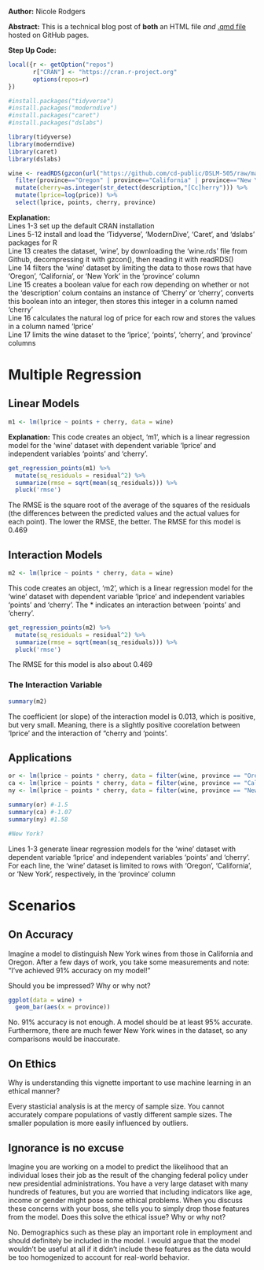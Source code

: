 **Author:** Nicole Rodgers

**Abstract:** This is a technical blog post of **both** an HTML file *and* [.qmd file](src/wine_of_pnw.qmd) hosted on GitHub pages.

**Step Up Code:**
```r
local({r <- getOption("repos")
       r["CRAN"] <- "https://cran.r-project.org" 
       options(repos=r)
})

#install.packages("tidyverse")
#install.packages("moderndive")
#install.packages("caret")
#install.packages("dslabs")

library(tidyverse)
library(moderndive)
library(caret)
library(dslabs)

wine <- readRDS(gzcon(url("https://github.com/cd-public/DSLM-505/raw/master/dat/wine.rds"))) %>%
  filter(province=="Oregon" | province=="California" | province=="New York") %>% 
  mutate(cherry=as.integer(str_detect(description,"[Cc]herry"))) %>% 
  mutate(lprice=log(price)) %>% 
  select(lprice, points, cherry, province)
```

**Explanation:** </br>
Lines 1-3 set up the default CRAN installation </br>
Lines 5-12 install and load the 'Tidyverse', 'ModernDive', 'Caret', and 'dslabs' packages for R </br>
Line 13 creates the dataset, 'wine', by downloading the 'wine.rds' file from Github, decompressing it with gzcon(), then reading it with readRDS() </br>
Line 14 filters the 'wine' dataset by limiting the data to those rows that have 'Oregon', 'California', or 'New York' in the 'province' column </br>
Line 15 creates a boolean value for each row depending on whether or not the 'description' colum contains an instance of 'Cherry' or 'cherry', converts this boolean into an integer, then stores this integer in a column named 'cherry' </br>
Line 16 calculates the natural log of price for each row and stores the values in a column named 'lprice' </br>
Line 17 limits the wine dataset to the 'lprice', 'points', 'cherry', and 'province' columns

# Multiple Regression

## Linear Models

```r
m1 <- lm(lprice ~ points + cherry, data = wine)
```

**Explanation:**
  This code creates an object, 'm1', which is a linear regression model for the 'wine' dataset with dependent variable 'lprice' and independent variables 'points' and 'cherry'.

```r
get_regression_points(m1) %>%
  mutate(sq_residuals = residual^2) %>%
  summarize(rmse = sqrt(mean(sq_residuals))) %>%
  pluck('rmse')
```

  The RMSE is the square root of the average of the squares of the residuals (the differences between the predicted values and the actual values for each point). The lower the RMSE, the better. The RMSE for this model is 0.469


## Interaction Models

```r
m2 <- lm(lprice ~ points * cherry, data = wine)
```

  This code creates an object, 'm2', which is a linear regression model for the 'wine' dataset with dependent variable 'lprice' and independent variables 'points' and 'cherry'. The * indicates an interaction between 'points' and 'cherry'.

```r
get_regression_points(m2) %>%
  mutate(sq_residuals = residual^2) %>%
  summarize(rmse = sqrt(mean(sq_residuals))) %>%
  pluck('rmse')
```
  The RMSE for this model is also about 0.469


### The Interaction Variable

```r
summary(m2)
```
  The coefficient (or slope) of the interaction model is 0.013, which is positive, but very small. Meaning, there is a slightly positive coorelation between 'lprice' and the interaction of "cherry and 'points'.

## Applications

```r
or <- lm(lprice ~ points * cherry, data = filter(wine, province == "Oregon"))
ca <- lm(lprice ~ points * cherry, data = filter(wine, province == "California"))
ny <- lm(lprice ~ points * cherry, data = filter(wine, province == "New York"))

summary(or) #-1.5
summary(ca) #-1.07
summary(ny) #1.58

#New York?
```

  Lines 1-3 generate linear regression models for the 'wine' dataset with dependent variable 'lprice' and independent variables 'points' and 'cherry'. For each line, the 'wine' dataset is limited to rows with 'Oregon', 'California', or 'New York', respectively, in the 'province' column

# Scenarios

## On Accuracy

Imagine a model to distinguish New York wines from those in California and Oregon. After a few days of work, you take some measurements and note: "I've achieved 91% accuracy on my model!" 

Should you be impressed? Why or why not?

```r
ggplot(data = wine) +
  geom_bar(aes(x = province))
```

  No. 91% accuracy is not enough. A model should be at least 95% accurate. Furthermore, there are much fewer New York wines in the dataset, so any comparisons would be inaccurate.

## On Ethics

Why is understanding this vignette important to use machine learning in an ethical manner?

  Every stasticial analysis is at the mercy of sample size. You cannot accurately compare populations of vastly different sample sizes. The smaller population is more easily influenced by outliers.

## Ignorance is no excuse
Imagine you are working on a model to predict the likelihood that an individual loses their job as the result of the changing federal policy under new presidential administrations. You have a very large dataset with many hundreds of features, but you are worried that including indicators like age, income or gender might pose some ethical problems. When you discuss these concerns with your boss, she tells you to simply drop those features from the model. Does this solve the ethical issue? Why or why not?

  No. Demographics such as these play an important role in employment and should definitely be included in the model. I would argue that the model wouldn't be useful at all if it didn't include these features as the data would be too homogenized to account for real-world behavior.

